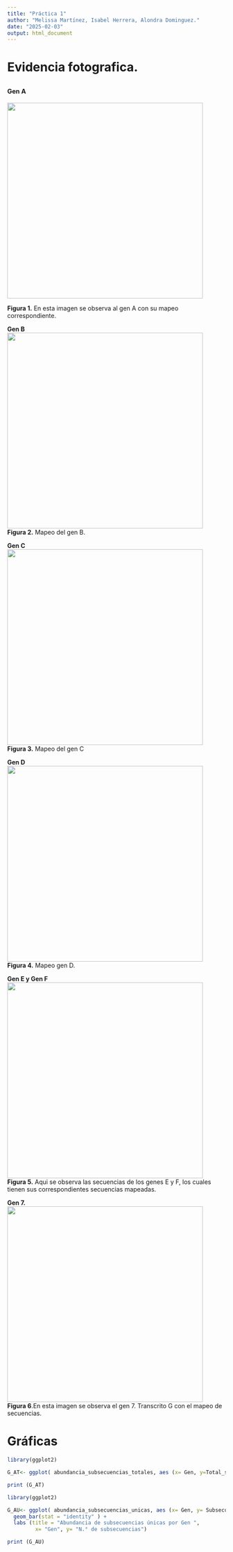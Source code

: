 ```yaml
---
title: "Práctica 1"
author: "Melissa Martínez, Isabel Herrera, Alondra Dominguez."
date: "2025-02-03"
output: html_document
---
```


# Evidencia fotografica.

## ^~**Gen A**~^

![](images/gen%201.jpg){width="451"}

**Figura 1.** En esta imagen se observa al gen A con su mapeo correspondiente.

**Gen B**\
![](images/GEN2.jpg){width="451"}\
**Figura 2.** Mapeo del gen B.

**Gen C**\
![](images/GEN3.jpg){width="451"}\
**Figura 3.** Mapeo del gen C

**Gen D**\
![](images/GEN4.jpg){width="451"}\
**Figura 4.** Mapeo gen D.

**Gen E y Gen F**\
![](images/gen%208.jpg){width="451"}\
**Figura 5.** Aqui se observa las secuencias de los genes E y F, los cuales tienen sus correspondientes secuencias mapeadas.

**Gen 7.**\
![](images/gen%207.jpg){width="451"}\
**Figura 6**.En esta imagen se observa el gen 7. Transcrito G con el mapeo de secuencias.

# **Gráficas**

```r
library(ggplot2)

G_AT<- ggplot( abundancia_subsecuencias_totales, aes (x= Gen, y=Total_subsecuencias_por_gen , fill = Total_subsecuencias_por_gen)) + geom_bar(stat = "identity" ) + labs (title = "Abundancia de subsecuencias totales por Gen ", x= "Gen", y= "N.° de subsecuencias")

print (G_AT)
```

```r
library(ggplot2)

G_AU<- ggplot( abundancia_subsecuencias_unicas, aes (x= Gen, y= Subsecuencias_unicas_por_gen , fill = Subsecuencias_unicas_por_gen)) + 
  geom_bar(stat = "identity" ) +
  labs (title = "Abundancia de subsecuencias únicas por Gen ", 
         x= "Gen", y= "N.° de subsecuencias")

print (G_AU)
```
